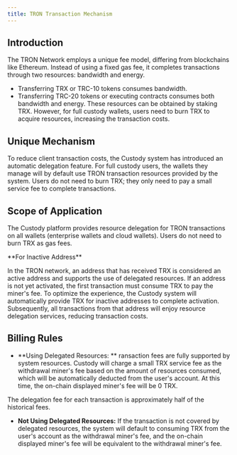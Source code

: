 ```yaml
---
title: TRON Transaction Mechanism
---
```


## Introduction
The TRON Network employs a unique fee model, differing from blockchains like Ethereum. Instead of using a fixed gas fee, it completes transactions through two resources: bandwidth and energy.
* Transferring TRX or TRC-10 tokens consumes bandwidth.
* Transferring TRC-20 tokens or executing contracts consumes both bandwidth and energy.
These resources can be obtained by staking TRX. However, for full custody wallets, users need to burn TRX to acquire resources, increasing the transaction costs.

## Unique Mechanism
To reduce client transaction costs, the Custody system has introduced an automatic delegation feature. For full custody users, the wallets they manage will by default use TRON transaction resources provided by the system. Users do not need to burn TRX; they only need to pay a small service fee to complete transactions.

## Scope of Application
The Custody platform provides resource delegation for TRON transactions on all wallets (enterprise wallets and cloud wallets). Users do not need to burn TRX as gas fees.

<Note>
**For Inactive Address**

In the TRON network, an address that has received TRX is considered an active address and supports the use of delegated resources. If an address is not yet activated, the first transaction must consume TRX to pay the miner's fee. To optimize the experience, the Custody system will automatically provide TRX for inactive addresses to complete activation. Subsequently, all transactions from that address will enjoy resource delegation services, reducing transaction costs.

</Note>

## Billing Rules
- **Using Delegated Resources: ** ransaction fees are fully supported by system resources. Custody will charge a small TRX service fee as the withdrawal miner's fee based on the amount of resources consumed, which will be automatically deducted from the user's account. At this time, the on-chain displayed miner's fee will be 0 TRX.

<Tip>
The delegation fee for each transaction is approximately half of the historical fees.
</Tip>

- **Not Using Delegated Resources:** If the transaction is not covered by delegated resources, the system will default to consuming TRX from the user's account as the withdrawal miner's fee, and the on-chain displayed miner's fee will be equivalent to the withdrawal miner's fee.